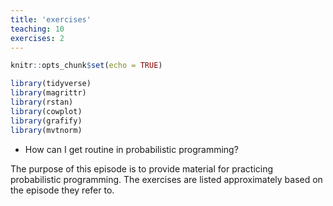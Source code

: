 ```yaml
---
title: 'exercises'
teaching: 10
exercises: 2
---
```


```r
knitr::opts_chunk$set(echo = TRUE)

library(tidyverse)
library(magrittr)
library(rstan)
library(cowplot)
library(grafify)
library(mvtnorm)
```

:::::::::::::::::::::::::::::::::::::: questions 

- How can I get routine in probabilistic programming?

::::::::::::::::::::::::::::::::::::::::::::::::

::::::::::::::::::::::::::::::::::::: objectives

The purpose of this episode is to provide material for practicing probabilistic programming. The exercises are listed approximately based on the episode they refer to. 

::::::::::::::::::::::::::::::::::::::::::::::::

